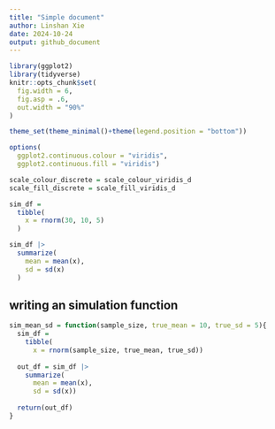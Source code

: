 ```yaml
---
title: "Simple document"
author: Linshan Xie
date: 2024-10-24
output: github_document
---
```


```r
library(ggplot2)
library(tidyverse)
knitr::opts_chunk$set(
  fig.width = 6,
  fig.asp = .6,
  out.width = "90%"
)

theme_set(theme_minimal()+theme(legend.position = "bottom"))

options(
  ggplot2.continuous.colour = "viridis",
  ggplot2.continuous.fill = "viridis")

scale_colour_discrete = scale_colour_viridis_d
scale_fill_discrete = scale_fill_viridis_d
```

```r
sim_df = 
  tibble(
    x = rnorm(30, 10, 5)
  )

sim_df |>
  summarize(
    mean = mean(x), 
    sd = sd(x)
  )
```
## writing an simulation function
```r
sim_mean_sd = function(sample_size, true_mean = 10, true_sd = 5){
  sim_df = 
    tibble(
      x = rnorm(sample_size, true_mean, true_sd))
  
  out_df = sim_df |>
    summarize(
      mean = mean(x), 
      sd = sd(x))
  
  return(out_df)
}
```











